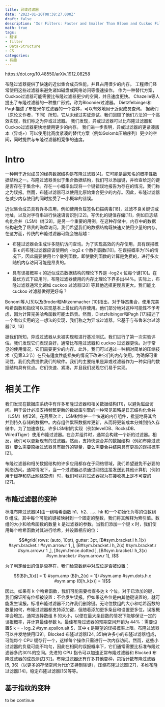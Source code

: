 ```yaml
---
title: 异或过滤器
date: '2023-01-20T08:38:27.000Z'
draft: false
description: 'Xor Filters: Faster and Smaller Than Bloom and Cuckoo Filters'
math: true
tags:
- 翻译
- filter
- Data-Structure
- CS
categories:
- 有趣
---
```


https://doi.org/10.48550/arXiv.1912.08258

布隆过滤器提供了快速的近似集合成员性能，并且占用很少的内存。
工程师们经常使用这些过滤器来避免诸如磁盘或网络访问等慢速操作。
作为一种替代方案，Cuckoo过滤器可能需要比布隆过滤器更少的空间，并且速度更快。
Chazelle等人提出了布隆过滤器的一种推广形式，称为Bloomier过滤器。
Dietzfelbinger和Pagh描述了布鲁米尔过滤器的一个变体，可以有效地用于近似成员查询。
据我们（原论文作者，下同）所知，它从未经过实证测试。我们回顾了他们方法的一个高效实现，我们称之为异或过滤器。
我们发现，异或过滤器可以比布隆过滤器和Cuckoo过滤器更快地使用更少的内存。
我们进一步表明，异或过滤器的更紧凑版本（异或+）可以使用比高度紧凑的替代方案（例如Golomb压缩序列）更少的空间，同时提供与布隆过滤器相竞争的速度。

# Intro

一种用于近似成员的经典数据结构是布隆过滤器[4]。它可能是最知名的概率性数据结构之一。布隆过滤器类似于集合数据结构，我们可以添加键，并检查给定的键是否存在于集合中。存在一小概率出现将一个键错误地报告为存在的情况，我们称之为误报。然而，布隆过滤器可以使用比原始集合更少的内存。因此，布隆过滤器在减少内存使用的同时接受了一小概率的错误。

近似集合成员具有许多应用，例如使用负载签名扫描病毒[18]，过滤不良关键词或地址，以及对字符串进行快速语言识别[22]。写优化的键值存储[11]，例如日志结构化合并（LSM）树[29]，是另一个重要的用例。在这种存储中，内存中的数据结构避免了昂贵的磁盘访问。我们希望我们的数据结构既快速又使用少量的内存。在这方面，传统的布隆过滤器可能会被超越：

- 布隆过滤器会生成许多随机访问查询。为了实现高效的内存使用，具有误报概率 ϵ 的布隆过滤器应该使用约 -log2 ϵ 个散列函数[10]。在误报概率为1%的情况下，因此需要使用七个散列函数。即使散列函数的计算是免费的，进行多次随机内存访问可能是昂贵的。

- 具有误报概率 ϵ 的近似成员数据结构的理论下界是 -log2 ϵ 位每个键[10]。在最优方式下应用时，布隆过滤器使用的内存比理论下界多出44%。实际上，布隆过滤器通常比诸如 cuckoo 过滤器[20] 等其他选择更慢且更大。我们能比 cuckoo 过滤器做得更好吗？

Bonomi等人[5]以及Broder和Mitzenmacher [10]指出，对于静态集合，使用完美哈希函数和指纹可以实现基本上最优的内存使用。他们部分地对这种可能性不予考虑，因为计算完美哈希函数可能太昂贵。然而，Dietzfelbinger和Pagh [17]描述了一个看似实用的这一想法的实现，我们称之为异或过滤器。它基于与布鲁米尔过滤器[12, 13]

据我们所知，异或过滤器从未被实现和进行基准测试。我们进行了第一次实验评估。我们发现它们表现良好，通常比布隆过滤器和 cuckoo 过滤器更快。对于常见的使用情况，它们需要更少的内存。此外，我们可以通过一种相对简单的压缩技术（见第3.3节）在只有适度性能损失的情况下改进它们的内存使用。为确保可重现性，我们免费提供我们的软件。我们的主要结果是异或过滤器作为一种实用的数据结构具有优点。它们快速、紧凑，并且我们发现它们易于实现。

# 相关工作

我们发现在数据库系统中有许多布隆过滤器和相关数据结构[11]，以避免磁盘访问。用于设计必须支持频繁更新的数据库引擎的一种常见策略是日志结构化合并（LSM）树[29]。在高层次上，LSM树维护一个快速的内存组件，批量地将其合并到持久存储的数据中。内存组件累积数据库更新，从而将更新成本分摊到持久存储中。为了加速查找，许多LSM树的实现（例如levelDB、RocksDB、WiredTiger）使用布隆过滤器。在合并组件时，通常会构建一个新的过滤器。相反，我们可以更新现有的过滤器。然而，支持快速合并的数据结构（例如布隆过滤器）要么需要原始过滤器具有额外的容量，要么需要合并结果具有更高的误报概率[2]。

布隆过滤器和相关数据结构的许多应用都存在于网络领域，我们希望避免不必要的网络访问。通常情况下，当一个过滤器必须通过网络连接发送到其他计算机（例如用于缓存和防止网络查询）时，我们可以将过滤器视为在接收机上是不可变的[27]。

## 布隆过滤器的变种

标准布隆过滤器[4]由一组哈希函数 h1、h2、...、hk 和一个初始化为零的位数组 B 组成，其中每个可能的键被映射到一个固定的整数，我们将其解释为索引值。数组的大小和哈希函数的数量 k 是过滤器的参数。当我们添加一个键 x 时，我们使用每个哈希函数对其进行哈希，并设置相应的位：

```math
#grid(
  rows: (auto, 10pt),
  gutter: 3pt,
  [B#sym.bracket.l h_1(x) #sym.bracket.r #sym.arrow.r 1 ,],
  [B#sym.bracket.l h_2(x) #sym.bracket.r #sym.arrow.r 1 ,],
  [#sym.fence.dotted ],
  [B#sym.bracket.l h_3(x) #sym.bracket.r #sym.arrow.r 1],
)
```

为了判定给出的值是否存在，我们检查数组中对应位是否被设置：  
```math
(B[h_1(x)] = 1) #sym.amp (B[h_2(x) = 1]) #sym.amp  #sym.dots.h.c #sym.amp (B[h_k(x)] = 1)
```


因此，如果有 k 个哈希函数，我们可能需要检查多达 k 个位。对于已添加的键，我们保证所有位都被设置：不会发生误报。但如果这些位是由其他键设置的，就可能发生误报。标准布隆过滤器不允许我们删除键。无论位数组的大小和哈希函数的数量如何，布隆过滤器都支持添加键，但随着添加更多条目和设置更多位，误报概率会增加。通常选择数组 B 的大小，以便在最大条目数的情况下能够保证一定的误报概率，并计算最佳参数 k。最佳布隆过滤器的预期空间开销为 44%：需要设置$ k = - log_2 #sym.epsilon.alt $，其中 ϵ 是期望的误报概率上限。布隆过滤器可以并发地使用[39]。Blocked 布隆过滤器[24, 35]由许多小的布隆过滤器组成，可能每个 CPU 缓存行一个，这样每个操作只需进行一次内存访问。然而，这些小过滤器的负载可能不均匀，因此在相同的误报概率下，它们通常需要比标准布隆过滤器多约30%的空间。先进的 CPU 指令可以加速正常布隆过滤器和 Blocked 布隆过滤器的成员测试[32]。布隆过滤器还有许多其他变种，包括计数布隆过滤器[5, 36]（以更多的存储空间为代价支持删除键），压缩布隆过滤器[27]，多维布隆过滤器[14]，稳定布隆过滤器[15]等等。

## 基于指纹的变种

to be continue
